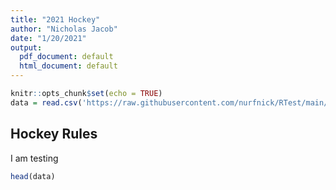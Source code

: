 ```yaml
---
title: "2021 Hockey"
author: "Nicholas Jacob"
date: "1/20/2021"
output:
  pdf_document: default
  html_document: default
---
```


```r
knitr::opts_chunk$set(echo = TRUE)
data = read.csv('https://raw.githubusercontent.com/nurfnick/RTest/main/hockey.csv')
```

## Hockey Rules

I am testing

```r
head(data)
```